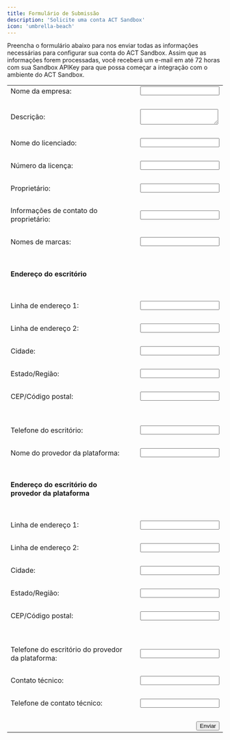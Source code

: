 ```yaml
---
title: Formulário de Submissão
description: 'Solicite uma conta ACT Sandbox'
icon: 'umbrella-beach'
---
```


Preencha o formulário abaixo para nos enviar todas as informações necessárias para configurar sua conta do ACT Sandbox. Assim que as informações forem processadas, você receberá um e-mail em até 72 horas com sua Sandbox APIKey para que possa começar a integração com o ambiente do ACT Sandbox.

<form id="gform" method="POST" action="https://script.google.com/macros/s/AKfycbyN1s5PaMwxMzJFDwEf4EW_-egNc8wdCGcupZEhxsetZp0ZttrIrMjx5YOYI7Wx0I8q/exec">
<table>
<tr>
<td>
<label>Nome da empresa:</label>
</td>
<td>&nbsp;</td>
<td>
<input type="text" name="business-name"/>
</td>
</tr>
<tr>
<td>&nbsp;</td><td>&nbsp;</td><td>&nbsp;</td>
</tr>
<tr>
<td>
<label>Descrição:</label>
</td>
<td>&nbsp;</td>
<td>
<textarea name="description"></textarea>
</td>
</tr>
<tr>
<td>&nbsp;</td><td>&nbsp;</td><td>&nbsp;</td>
</tr>
<tr>
<td>
<label>Nome do licenciado:</label>
</td>
<td>&nbsp;</td>
<td>
<input type="text" name="nome-do-licenciado" />
</td>
</tr>
<tr>
<td>&nbsp;</td><td>&nbsp;</td><td>&nbsp;</td>
</tr>
<tr>
<td>
<label>Número da licença:</label>
</td>
<td>&nbsp;</td>
<td>
<input type="text" name="license-number" />
</td>
</tr>
<tr>
<td>&nbsp;</td><td>&nbsp;</td><td>&nbsp;</td>
</tr>
<tr>
<td>
<label>Proprietário:</label>
</td>
<td>&nbsp;</td>
<td>
<input type="text" name="owner" />
</td>
</tr>
<tr>
<td>&nbsp;</td><td>&nbsp;</td><td>&nbsp;</td>
</tr>
<tr>
<td>
<label>Informações de contato do proprietário:</label>
</td>
<td>&nbsp;</td>
<td>
<input type="text" name="owner-contact-number" />
</td>
</tr>
<tr>
<td>&nbsp;</td><td>&nbsp;</td><td>&nbsp;</td>
</tr>
<tr>
<td>
<label>Nomes de marcas:</label>
</td>
<td>&nbsp;</td>
<td>
<input type="text" name="brand-names" />
</td>
</tr>
<tr>
<td>&nbsp;</td><td>&nbsp;</td><td>&nbsp;</td>
</tr>
<tr>
<td><h4>Endereço do escritório</h4></td>
</tr>
<tr>
<td>&nbsp;</td><td>&nbsp;</td><td>&nbsp;</td>
</tr>
<tr>
<td>
<label>Linha de endereço 1:</label>
</td>
<td>&nbsp;</td>
<td>
<input type="text" name="office-address-line-1" />
</td>
</tr>
<tr>
<td>&nbsp;</td><td>&nbsp;</td><td>&nbsp;</td>
</tr>
<tr>
<td>
<label>Linha de endereço 2:</label>
</td>
<td>&nbsp;</td>
<td>
<input type="text" name="office-address-line-2" />
</td>
</tr>
<tr>
<td>&nbsp;</td><td>&nbsp;</td><td>&nbsp;</td>
</tr>
<tr>
<td>
<label>Cidade:</label>
</td>
<td>&nbsp;</td>
<td>
<input type="text" name="endereço-do-escritório-cidade-cidade" />
</td>
</tr>
<tr>
<td>&nbsp;</td><td>&nbsp;</td><td>&nbsp;</td>
</tr>
<tr>
<td>
<label>Estado/Região:</label>
</td>
<td>&nbsp;</td>
<td>
<input type="text" name="endereço-do-escritório-estado-região" />
</td>
</tr>
<tr>
<td>&nbsp;</td><td>&nbsp;</td><td>&nbsp;</td>
</tr>
<tr>
<td>
<label>CEP/Código postal:</label>
</td>
<td>&nbsp;</td>
<td>
<input type="text" name="office-address-ZIP" />
</td>
</tr>
<tr>
<td>&nbsp;</td><td>&nbsp;</td><td>&nbsp;</td>
</tr>
<tr>
<td>&nbsp;</td><td>&nbsp;</td><td>&nbsp;</td>
</tr>
<tr>
<td>
<label>Telefone do escritório:</label>
</td>
<td>&nbsp;</td>
<td>
<input type="text" name="office-phone" />
</td>
</tr>
<tr>
<td>&nbsp;</td><td>&nbsp;</td><td>&nbsp;</td>
</tr>
<tr>
<td>
<label>Nome do provedor da plataforma:</label>
</td>
<td>&nbsp;</td>
<td>
<input type="text" name="platform-provider-name" />
</td>
</tr>
<tr>
<td>&nbsp;</td><td>&nbsp;</td><td>&nbsp;</td>
</tr>
<tr>
<td><h4>Endereço do escritório do provedor da plataforma</h4></td>
</tr>
<tr>
<td>&nbsp;</td><td>&nbsp;</td><td>&nbsp;</td>
</tr>
<tr>
<td>
<label>Linha de endereço 1:</label>
</td>
<td>&nbsp;</td>
<td>
<input type="text" name="platform-provider-office-address-line-1" />
</td>
</tr>
<tr>
<td>&nbsp;</td><td>&nbsp;</td><td>&nbsp;</td>
</tr>
<tr>
<td>
<label>Linha de endereço 2:</label>
</td>
<td>&nbsp;</td>
<td>
<input type="text" name="platform-provider-office-address-line-2" />
</td>
</tr>
<tr>
<td>&nbsp;</td><td>&nbsp;</td><td>&nbsp;</td>
</tr>
<tr>
<td>
<label>Cidade:</label>
</td>
<td>&nbsp;</td>
<td>
<input type="text" name="plataforma-provedor-escritório-endereço-cidade-cidade" />
</td>
</tr>
<tr>
<td>&nbsp;</td><td>&nbsp;</td><td>&nbsp;</td>
</tr>
<tr>
<td>
<label>Estado/Região:</label>
</td>
<td>&nbsp;</td>
<td>
<input type="text" name="plataforma-provedor-escritório-endereço-estado-região" />
</td>
</tr>
<tr>
<td>&nbsp;</td><td>&nbsp;</td><td>&nbsp;</td>
</tr>
<tr>
<td>
<label>CEP/Código postal:</label>
</td>
<td>&nbsp;</td>
<td>
<input type="text" name="platform-provider-office-address-ZIP" />
</td>
</tr>
<tr>
<td>&nbsp;</td><td>&nbsp;</td><td>&nbsp;</td>
</tr>
<tr>
<td>&nbsp;</td><td>&nbsp;</td><td>&nbsp;</td>
</tr>
<tr>
<td>
<label>Telefone do escritório do provedor da plataforma:</label>
</td>
<td>&nbsp;</td>
<td>
<input type="text" name="platform-provider-office-phone" />
</td>
</tr>
<tr>
<td>&nbsp;</td><td>&nbsp;</td><td>&nbsp;</td>
</tr> <tr>
<td>
<label>Contato técnico:</label>
</td>
<td>&nbsp;</td>
<td>
<input type="text" name="technical-contact" />
</td>
</tr>
<tr>
<td>&nbsp;</td><td>&nbsp;</td><td>&nbsp;</td>
</tr> <tr>
<td>
<label>Telefone de contato técnico:</label>
</td>
<td>&nbsp;</td>
<td>
<input type="text" name="technical-contact-phone" />
</td>
</tr>
<tr>
<td>&nbsp;</td><td>&nbsp;</td><td>&nbsp;</td>
</tr>
<tr>
<td>&nbsp;</td><td>&nbsp;</td><td align="right"><button type="submit">Enviar</button></td>
</tr>
</table>
</form>
